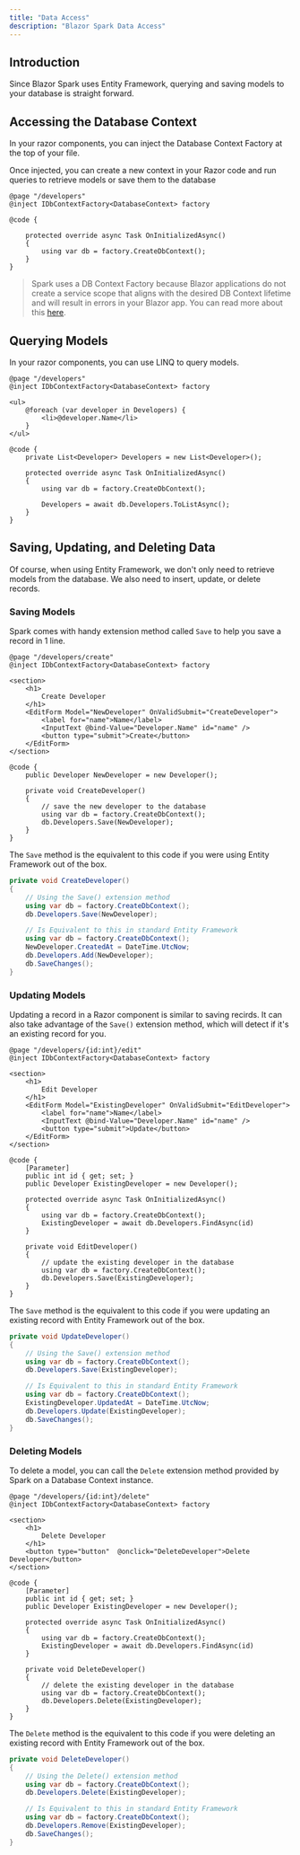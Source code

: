```yaml
---
title: "Data Access"
description: "Blazor Spark Data Access"
---
```

## Introduction
Since Blazor Spark uses Entity Framework, querying and saving models to your database is straight forward.

## Accessing the Database Context
In your razor components, you can inject the Database Context Factory at the top of your file.

Once injected, you can create a new context in your Razor code and run queries to retrieve models or save them to the database
```razor
@page "/developers"
@inject IDbContextFactory<DatabaseContext> factory

@code {

    protected override async Task OnInitializedAsync()
    {
        using var db = factory.CreateDbContext();
    }
}
```
>
> Spark uses a DB Context Factory because Blazor applications do not create a service scope that aligns with the desired DB Context lifetime and will result in errors in your Blazor app.
> You can read more about this [here](https://learn.microsoft.com/en-us/ef/core/dbcontext-configuration/#using-a-dbcontext-factory-eg-for-blazor).
>

## Querying Models
In your razor components, you can use LINQ to query models.

```razor
@page "/developers"
@inject IDbContextFactory<DatabaseContext> factory

<ul>
    @foreach (var developer in Developers) {
        <li>@developer.Name</li>
    }
</ul>

@code {
    private List<Developer> Developers = new List<Developer>();

    protected override async Task OnInitializedAsync()
    {
        using var db = factory.CreateDbContext();
        
        Developers = await db.Developers.ToListAsync();
    }
}
```

## Saving, Updating, and Deleting Data
Of course, when using Entity Framework, we don't only need to retrieve models from the database. We also need to insert, update, or delete records.

### Saving Models
Spark comes with handy extension method called `Save` to help you save a record in 1 line.
```razor
@page "/developers/create"
@inject IDbContextFactory<DatabaseContext> factory

<section>
    <h1>
        Create Developer
    </h1>
    <EditForm Model="NewDeveloper" OnValidSubmit="CreateDeveloper">
        <label for="name">Name</label>
        <InputText @bind-Value="Developer.Name" id="name" />
        <button type="submit">Create</button>
    </EditForm>
</section>

@code {
    public Developer NewDeveloper = new Developer();

    private void CreateDeveloper()
    {
        // save the new developer to the database
        using var db = factory.CreateDbContext();
        db.Developers.Save(NewDeveloper);
    }
}
```

The `Save` method is the equivalent to this code if you were using Entity Framework out of the box.
```csharp
private void CreateDeveloper()
{
    // Using the Save() extension method
    using var db = factory.CreateDbContext();
    db.Developers.Save(NewDeveloper);

    // Is Equivalent to this in standard Entity Framework
    using var db = factory.CreateDbContext();
    NewDeveloper.CreatedAt = DateTime.UtcNow;
    db.Developers.Add(NewDeveloper);
    db.SaveChanges();
}
```

### Updating Models
Updating a record in a Razor component is similar to saving recirds. It can also take advantage of the `Save()` extension method, which will detect if it's an existing record for you.

```razor
@page "/developers/{id:int}/edit"
@inject IDbContextFactory<DatabaseContext> factory

<section>
    <h1>
        Edit Developer
    </h1>
    <EditForm Model="ExistingDeveloper" OnValidSubmit="EditDeveloper">
        <label for="name">Name</label>
        <InputText @bind-Value="Developer.Name" id="name" />
        <button type="submit">Update</button>
    </EditForm>
</section>

@code {
    [Parameter]
    public int id { get; set; }
    public Developer ExistingDeveloper = new Developer();

    protected override async Task OnInitializedAsync()
    {
        using var db = factory.CreateDbContext();
        ExistingDeveloper = await db.Developers.FindAsync(id)
    }
    
    private void EditDeveloper()
    {
        // update the existing developer in the database
        using var db = factory.CreateDbContext();
        db.Developers.Save(ExistingDeveloper);
    }
}
```

The `Save` method is the equivalent to this code if you were updating an existing record with Entity Framework out of the box.
```csharp
private void UpdateDeveloper()
{
    // Using the Save() extension method
    using var db = factory.CreateDbContext();
    db.Developers.Save(ExistingDeveloper);

    // Is Equivalent to this in standard Entity Framework
    using var db = factory.CreateDbContext();
    ExistingDeveloper.UpdatedAt = DateTime.UtcNow;
    db.Developers.Update(ExistingDeveloper);
    db.SaveChanges();
}
```

### Deleting Models
To delete a model, you can call the `Delete` extension method provided by Spark on a Database Context instance.
```razor
@page "/developers/{id:int}/delete"
@inject IDbContextFactory<DatabaseContext> factory

<section>
    <h1>
        Delete Developer
    </h1>
    <button type="button"  @onclick="DeleteDeveloper">Delete Developer</button>
</section>

@code {
    [Parameter]
    public int id { get; set; }
    public Developer ExistingDeveloper = new Developer();

    protected override async Task OnInitializedAsync()
    {
        using var db = factory.CreateDbContext();
        ExistingDeveloper = await db.Developers.FindAsync(id)
    }
    
    private void DeleteDeveloper()
    {
        // delete the existing developer in the database
        using var db = factory.CreateDbContext();
        db.Developers.Delete(ExistingDeveloper);
    }
}
```


The `Delete` method is the equivalent to this code if you were deleting an existing record with Entity Framework out of the box.
```csharp
private void DeleteDeveloper()
{
    // Using the Delete() extension method
    using var db = factory.CreateDbContext();
    db.Developers.Delete(ExistingDeveloper);

    // Is Equivalent to this in standard Entity Framework
    using var db = factory.CreateDbContext();
    db.Developers.Remove(ExistingDeveloper);
    db.SaveChanges();
}
```